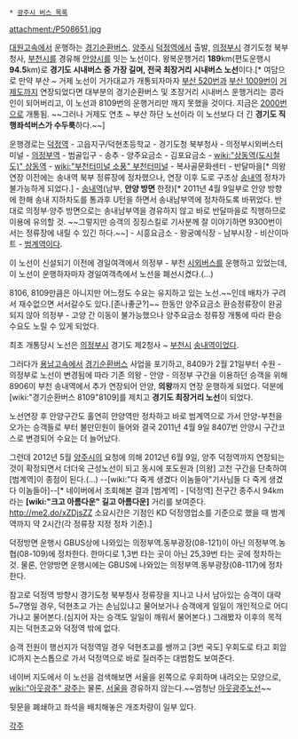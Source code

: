  * [[광주시 버스 목록]]

attachment:/P508651.jpg

[[대원고속]]에서 운행하는 [[경기순환버스]]. [[양주시]] [[덕정역]]에서 출발, [[의정부시]] 경기도청 북부청사, [[부천시]]를 경유해 [[안양시]]를 잇는 노선이다. 왕복운행거리 '''189'''km(편도운행시 '''94.5'''km)로 '''경기도 시내버스 중 가장 길며, 전국 최장거리 시내버스 노선'''이다.[* 여담으로 만약 부산 ~ 거제 노선이 거가대교가 개통되자마자 [[부산 버스 520|부산 520번]]과 [[부산 버스 1009|부산 1009]]번이 [[거제도]]까지 연장되었다면 대부분의 경기순환버스 및 초장거리 시내버스 운행거리는 콩라인이 되어버리고, 이 노선과 8109번의 운행거리만 깨지 못했을 것이다. 지금은 [[부산 버스 2000|20]][[거제 버스 2000|00]]번으로 개통됨. ~~그러나 거제도 연초 ~ 부산 하단 노선이라 이 노선보다 더 긴 '''경기도 직행좌석버스가 수두룩'''하다.~~]

운행경로는 [[덕정역]] - 고읍지구/덕현초등학교 - 경기도청 북부청사 - 의정부시외버스터미널 - [[의정부역]] - 범골입구 - 송추 - 양주요금소 - 김포요금소 - [[wiki:"상동역(도시철도)" 상동역]] - [[wiki:"부천터미널 소풍" 부천터미널]] - 복사골문화센터 - 반달마을[* 의왕 연장 이전에는 송내역 북부 정류장에 정차했으나, 연장 이후 도로 구조상 [[송내역]] 정차가 불가능하게 되었다.] - [[송내역]](남부, '''안양 방면''' 한정)[* 2011년 4월 9일부로 안양 방향에 한해 송내 지하차도를 통과후 U턴을 하면서 송내남부역에 정차하도록 바뀌었다. 반대로 의정부·양주 방면으로는 송내남부역을 경유하지 않고 바로 반달마을로 직행하므로 이용에 유의할 것. ~~그렇지만 승객의 징징스킬로 기사분께 잘 이야기하면 9300번이 서는 정류장에 내릴 수 있긴 하다.~~] - 시흥요금소 - 왕궁예식장 - 남부시장 - 비산이마트 - [[범계역]]이다.

이 노선이 신설되기 이전에 경일여객에서 의정부 - 부천 [[시외버스]]를 운행하고 있었는데, 이 노선이 운행하자마자 경일여객측에서 노선을 폐선시켰다.(...)

8106, 8109만큼은 아니지만 어느정도 수요는 유지하고 있는 노선.~~인데 배차가 구려서 재수없으면 서서갈수도 있다.[존나좋군?]~~ 한동안 양주요금소 환승정류장이 완공되지 않아 의정부 - 고양 간 이동이 불가능했으나 양주요금소 정류장 개통에 따라 환승수요도 노릴 수 있게 되었다.

최초 개통당시 노선은 [[의정부시]] 경기도 제2청사 ~ [[부천시]] [[송내역]]이었다.

그러다가 [[용남고속]]에서 [[경기순환버스]] 사업을 포기하고, 8409가 2월 21일부터 수원 - 의정부로 노선이 변경됨에 따라 기존 의왕 - 안양 - 의정부 구간을 이용하던 승객을 위해 8906이 부천 송내역에서 추가 연장되어 안양, '''의왕'''까지 연장 운행하게 되었다. 덕분에 [wiki:"경기순환버스 8109"8109]를 제치고 '''경기도 최장거리 노선'''이 되었다.

노선연장 후 안양구간도 홀연히 안양역만 정차하고 바로 범계역으로 가서 안양-부천을 오가는 승객들로 부터 불만민원이 들어와 결국 2011년 4월 9일 8407번 안양시 구간코스로 변경되어 수요는 더 늘어났다.

그런데 2012년 5월 [[양주시]]의 요청에 의해 2012년 6월 9일, 양주 덕정역까지 연장되는 것이 확정되면서 더더욱 근성노선이 되고 동시에 포도원과 [의왕] 고천 구간을 단축하여 [범계역]이 종점이 된다.(...) --[wiki:"다 죽게 생겼다 이놈들아"기사님들 다 죽게 생겼다 이놈들아]--[* 네이버에서 조회해본 결과 [범계역] - [덕정역] 전구간 종주시 94km 라는 '''[wiki:"크고 아름다운" 길고 아름다운]''' 거리를 보여준다. http://me2.do/xZDjsZZ 소요시간은 기점인 KD 덕정영업소를 기준으로 했을 때 범계역까지 약 2시간(각 정류장 지정 정차 기준).]

덕정방면 운행시 GBUS상에 나와있는 의정부역.동부광장(08-121)이 아닌 의정부역.농협(08-109)에 정차한다. 한마디로 1,3번 타는 곳이 아닌 25,39번 타는 곳에 정차하는 것. 물론, 안양방면 운행시에는 GBUS에 나와있는 의정부역.동부광장(08-117)에 정차한다.

참고로 덕정역 방향시 경기도청 북부청사 정류장을 지나고 나서 남아있는 승객이 대략 5~7명일 경우, 덕현초교 가는 손님있냐고 물어보거나 승객에게 일일이 개인적으로 어디가냐고 물어본다.(심지어 자는 승객도 일일이 깨워서 물어본다.)
그래봤자 이후의 목적지는 덕현초교와 덕정역 밖에 없다.

승객 전원이 행선지가 덕정역일 경우 덕현초교를 쌩까고 [3번 국도] 우회도로 타고 회암IC까지 논스톱으로 가서 덕정역으로 바로 질러주는 대범함도 보여준다.

네이버 지도에서 이 노선을 검색해보면 서울을 왼쪽으로 우회하며 내려오는 모양으로, [[wiki:"아웃광주" 광주]]는 물론, [[서울]]을 경유하지 않는다.~~엄청난 [[아웃광주]]노선~~

뒷문을 폐쇄하고 좌석을 배치해놓은 개조차량이 일부 있다.

[[각주]]
